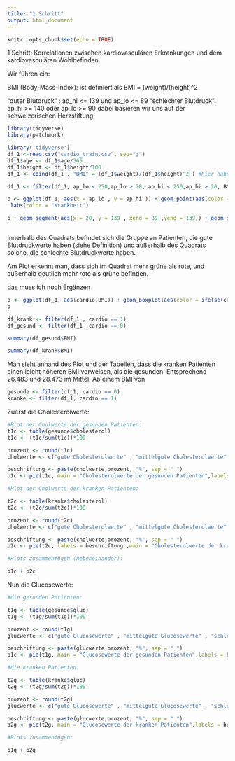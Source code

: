 ```yaml
---
title: "1 Schritt"
output: html_document
---
```


```r
knitr::opts_chunk$set(echo = TRUE)
```

1 Schritt: Korrelationen zwischen kardiovasculären Erkrankungen und dem kardiovasculären Wohlbefinden. 

Wir führen ein:

BMI (Body-Mass-Index): ist definiert als BMI = (weight)/(height)^2 

"guter Blutdruck" : ap_hi <= 139 und ap_lo <= 89
"schlechter Blutdruck": ap_hi >= 140 oder ap_lo >= 90 dabei basieren wir uns auf der schweizerischen Herzstiftung.


```r
library(tidyverse)
library(patchwork)
```






```r

library('tidyverse')
df_1 <-read.csv("cardio_train.csv", sep=";")
df_1$age <- df_1$age/365
df_1$height <- df_1$height/100
df_1 <- cbind(df_1 , "BMI" = (df_1$weight)/(df_1$height)^2 ) #hier habe ich den BMI eingefügt 

df_1 <- filter(df_1, ap_lo < 250,ap_lo > 20, ap_hi < 250,ap_hi > 20, BMI < 100) #hier habe ich die Patienten rausgefiltert, die für die Analyse entweder zu hohe/zu niedrige Blutdruckwerte haben

p <- ggplot(df_1, aes(x = ap_lo , y = ap_hi )) + geom_point(aes(color = ifelse(cardio == 0 , 'green' ,'red'))) + scale_colour_manual(labels = c("0","1"), values = c('green','red')) +
 labs(color = "Krankheit")

p + geom_segment(aes(x = 20, y = 139 , xend = 89 ,yend = 139)) + geom_segment(aes(x = 89, y = 20 , xend = 89 ,yend = 139)) + geom_segment(aes(x = 20, y = 20 , xend = 89 ,yend = 20)) + geom_segment(aes(x = 20, y = 20 , xend = 20 ,yend = 139)) + labs(title = "Blutdruck-Profil der Patienten") #hier habe ich zwei Segmente im Plot eingezeichnet, um die Gruppe mit niedrigem Blutdruck von der Gruppe mit hohem Blutdruck im zu unterscheiden. 



```

Innerhalb des Quadrats befindet sich die Gruppe an Patienten, die gute Blutdruckwerte haben (siehe Definition) und außerhalb des Quadrats solche, die schlechte Blutdruckwerte haben.


Am Plot erkennt man, dass sich im Quadrat mehr grüne als rote, und außerhalb deutlich mehr rote als grüne befinden. 

das muss ich noch Ergänzen
```r

p <- ggplot(df_1, aes(cardio,BMI)) + geom_boxplot(aes(color = ifelse(cardio == 0 , 'green' ,'red'))) + scale_colour_manual(labels = c("0","1"), values = c('green','red')) + labs(color = 'Krankheit', title = 'BMI-Profil der Patienten') + theme( aspect.ratio = 1.5) 
p 

```
```r

df_krank <- filter(df_1 , cardio == 1)
df_gesund <- filter(df_1 ,cardio == 0)

summary(df_gesund$BMI)
```
```r
summary(df_krank$BMI)
```

Man sieht anhand des Plot und der Tabellen, dass die kranken Patienten einen leicht höheren BMI vorweisen, als die gesunden. Entsprechend 26.483 und 28.473 im Mittel. Ab einem BMI von 

```r
gesunde <- filter(df_1, cardio == 0)
kranke <- filter(df_1, cardio == 1) 
```

Zuerst die Cholesterolwerte:
```r
#Plot der Cholwerte der gesunden Patienten:
t1c <- table(gesunde$cholesterol)
t1c <- (t1c/sum(t1c))*100

prozent <- round(t1c)
cholwerte <- c("gute Cholesterolwerte" , "mittelgute Cholesterolwerte" , "schlechte Cholesterolwerte")

beschriftung <- paste(cholwerte,prozent, "%", sep = " ")
p1c <- pie(t1c, main = "Cholesterolwerte der gesunden Patienten",labels = beschriftung , col = c("green" , "orange" , "red"))

#Plot der Cholwerte der kranken Patienten:

t2c <- table(kranke$cholesterol)
t2c <- (t2c/sum(t2c))*100

prozent <- round(t2c)
cholwerte <- c("gute Cholesterolwerte" , "mittelgute Cholesterolwerte" , "schlechte Cholesterolwerte")

beschriftung <- paste(cholwerte,prozent, "%", sep = " ")
p2c <- pie(t2c, labels = beschriftung ,main = "Cholesterolwerte der kranken Patienten", col = c("green" , "orange" , "red"))

#Plots zusammenfügen (nebeneinander):

p1c + p2c
```
Nun die Glucosewerte:
```r
#die gesunden Patienten:

t1g <- table(gesunde$gluc)
t1g <- (t1g/sum(t1g))*100

prozent <- round(t1g)
glucwerte <- c("gute Glucosewerte" , "mittelgute Glucosewerte" , "schlechte Glucosewerte")

beschriftung <- paste(glucwerte,prozent, "%", sep = " ")
p1c <- pie(t1g, main = "Glucosewerte der gesunden Patienten",labels = beschriftung , col = c("green" , "orange" , "red"))

#die kranken Patienten:

t2g <- table(kranke$gluc)
t2g <- (t2g/sum(t2g))*100

prozent <- round(t2g)
glucwerte <- c("gute Glucosewerte" , "mittelgute Glucosewerte" , "schlechte Glucosewerte")

beschriftung <- paste(glucwerte,prozent, "%", sep = " ")
p2g <- pie(t2g, main = "Glucosewerte der kranken Patienten",labels = beschriftung , col = c("green" , "orange" , "red"))

#Plots zusammenfügen:

p1g + p2g

```






